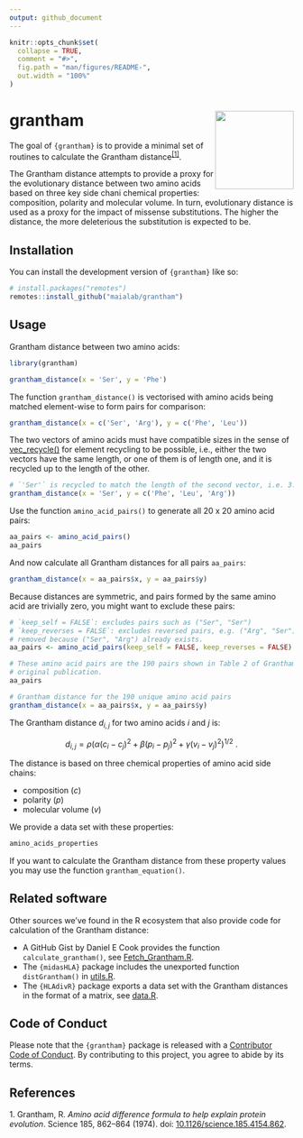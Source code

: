 ```yaml
---
output: github_document
---
```


<!-- README.md is generated from README.Rmd. Please edit that file -->

```r
knitr::opts_chunk$set(
  collapse = TRUE,
  comment = "#>",
  fig.path = "man/figures/README-",
  out.width = "100%"
)
```

# grantham <img src='man/figures/logo.svg' align="right" height="139" />

<!-- badges: start -->
<!-- badges: end -->

The goal of `{grantham}` is to provide a minimal set of routines to calculate
the Grantham distance<sup>[[1]](#1)</sup>.

The Grantham distance attempts to provide a proxy for the evolutionary distance
between two amino acids based on three key side chani chemical properties:
composition, polarity and molecular volume. In turn, evolutionary distance is
used as a proxy for the impact of missense substitutions. The higher the
distance, the more deleterious the substitution is expected to be.

## Installation

You can install the development version of `{grantham}` like so:

``` r
# install.packages("remotes")
remotes::install_github("maialab/grantham")
```

## Usage

Grantham distance between two amino acids:

```r
library(grantham)

grantham_distance(x = 'Ser', y = 'Phe')
```

The function `grantham_distance()` is vectorised with amino acids being matched element-wise to form pairs for comparison:

```r
grantham_distance(x = c('Ser', 'Arg'), y = c('Phe', 'Leu'))
```

The two vectors of amino acids must have compatible sizes in the sense of
[vec_recycle()](https://vctrs.r-lib.org/reference/vec_recycle.html) for element
recycling to be possible, i.e., either the two vectors have the same length, or
one of them is of length one, and it is recycled up to the length of the other.

```r
# `'Ser'` is recycled to match the length of the second vector, i.e. 3.
grantham_distance(x = 'Ser', y = c('Phe', 'Leu', 'Arg'))
```

Use the function `amino_acid_pairs()` to generate all 20 x 20 amino acid pairs:

```r
aa_pairs <- amino_acid_pairs()
aa_pairs
```

And now calculate all Grantham distances for all pairs `aa_pairs`:

```r
grantham_distance(x = aa_pairs$x, y = aa_pairs$y)
```

Because distances are symmetric, and pairs formed by the same amino acid are
trivially zero, you might want to exclude these pairs:

```r
# `keep_self = FALSE`: excludes pairs such as ("Ser", "Ser")
# `keep_reverses = FALSE`: excludes reversed pairs, e.g. ("Arg", "Ser") will be
# removed because ("Ser", "Arg") already exists.
aa_pairs <- amino_acid_pairs(keep_self = FALSE, keep_reverses = FALSE)

# These amino acid pairs are the 190 pairs shown in Table 2 of Grantham's
# original publication.
aa_pairs

# Grantham distance for the 190 unique amino acid pairs
grantham_distance(x = aa_pairs$x, y = aa_pairs$y)
```

The Grantham distance $d_{i,j}$ for two amino acids $i$ and $j$ is:

$$d_{i,j} = \rho (\alpha (c_i-c_j)^2+\beta (p_i-p_j)^2+ \gamma (v_i-v_j)^2)^{1/2}\ .$$

The distance is based on three chemical properties of amino acid side chains:

- composition ($c$)
- polarity ($p$)
- molecular volume ($v$)

We provide a data set with these properties:

```r
amino_acids_properties
```

If you want to calculate the Grantham distance from these property values you
may use the function `grantham_equation()`.


## Related software

Other sources we've found in the R ecosystem that also provide code for
calculation of the Grantham distance:

- A GitHub Gist by Daniel E Cook provides the function `calculate_grantham()`, see [Fetch_Grantham.R](https://gist.github.com/danielecook/501f03650bca6a3db31ff3af2d413d2a).
- The `{midasHLA}` package includes the unexported function `distGrantham()` in [utils.R](https://github.com/Genentech/midasHLA/blob/ec29296f9bfd7c4fae9e2040592b618e5f2a99a1/R/utils.R).
- The `{HLAdivR}` package exports a data set with the Grantham distances in the format of a matrix, see [data.R]( https://github.com/rbentham/HLAdivR/blob/master/R/data.R).

## Code of Conduct
  
Please note that the `{grantham}` package is released with a [Contributor Code
of Conduct](https://contributor-covenant.org/version/2/0/CODE_OF_CONDUCT.html).
By contributing to this project, you agree to abide by its terms.


## References

<a id="1">1.</a> Grantham, R. _Amino acid difference formula to help explain protein evolution_. Science 185, 862--864
(1974). doi: [10.1126/science.185.4154.862](https://doi.org/10.1126/science.185.4154.862).
